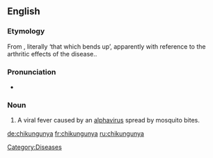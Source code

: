 ==English==
{{wikipedia}}

===Etymology===
From {{etyl|kde|en}}, literally ‘that which bends up’, apparently with reference to the arthritic effects of the disease..

===Pronunciation===
*{{IPA|/tʃɪkʊŋˈgʊnjə/}}

===Noun===
{{en-noun|-}}

# A viral fever caused by an [[alphavirus]] spread by mosquito bites.

[[Category:Diseases]]

[[de:chikungunya]]
[[fr:chikungunya]]
[[ru:chikungunya]]